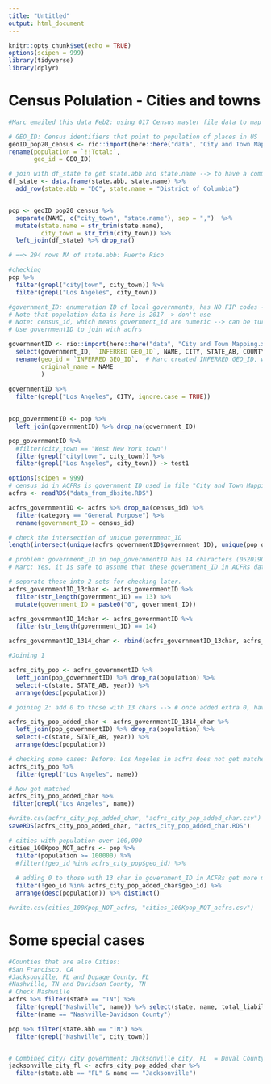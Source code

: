 ```yaml
---
title: "Untitled"
output: html_document
---
```


```r
knitr::opts_chunk$set(echo = TRUE)
options(scipen = 999)
library(tidyverse)
library(dplyr)
```

# Census Polulation - Cities and towns

```r
#Marc emailed this data Feb2: using 017 Census master file data to map to the 2020 Census Population data using FIPS Codes

# GEO_ID: Census identifiers that point to population of places in US
geoID_pop20_census <- rio::import(here::here("data", "City and Town Mapping.xlsx"), sheet = 2) %>% 
rename(population = `!!Total:`, 
       geo_id = GEO_ID) 

# join with df_state to get state.abb and state.name --> to have a common col with acfrs to join
df_state <- data.frame(state.abb, state.name) %>% 
  add_row(state.abb = "DC", state.name = "District of Columbia")


pop <- geoID_pop20_census %>% 
  separate(NAME, c("city_town", "state.name"), sep = ",")  %>%  
  mutate(state.name = str_trim(state.name), 
         city_town = str_trim(city_town)) %>% 
  left_join(df_state) %>% drop_na()

# ==> 294 rows NA of state.abb: Puerto Rico

#checking
pop %>% 
  filter(grepl("city|town", city_town)) %>% 
  filter(grepl("Los Angeles", city_town))


```

```r
#government_ID: enumeration ID of local governments, has NO FIP codes --> this ID is used in ACFRs 
# Note that population data is here is 2017 -> don't use
# Note: census_id, which means government_id are numeric --> can be turn to scientific notation in R --> will not match --> need to avoid scientific notation. 
# Use governmentID to join with acfrs

governmentID <- rio::import(here::here("data", "City and Town Mapping.xlsx"), sheet = 3) %>% 
  select(government_ID, `INFERRED GEO_ID`, NAME, CITY, STATE_AB, COUNTY_AREA_NAME)  %>% 
  rename(geo_id = `INFERRED GEO_ID`,  # Marc created INFERRED GEO_ID, which meant to be geo_id
         original_name = NAME 
         )   
  
governmentID %>% 
  filter(grepl("Los Angeles", CITY, ignore.case = TRUE))
  
```

```r
pop_governmentID <- pop %>% 
  left_join(governmentID) %>% drop_na(government_ID)

pop_governmentID %>% 
  #filter(city_town == "West New York town")
  filter(grepl("city|town", city_town)) %>% 
  filter(grepl("Los Angeles", city_town)) -> test1

```

```r
options(scipen = 999)
# census_id in ACFRs is government_ID used in file "City and Town Mapping.xlsx"
acfrs <- readRDS("data_from_dbsite.RDS") 

acfrs_governmentID <- acfrs %>% drop_na(census_id) %>% 
  filter(category == "General Purpose") %>% 
  rename(government_ID = census_id)

```


```r
# check the intersection of unique government_ID
length(intersect(unique(acfrs_governmentID$government_ID), unique(pop_governmentID$government_ID)))

# problem: government_ID in pop_governmentID has 14 characters (05201902700000) >< some government_ID in ACFRs has 13 characters 5201902700000
# Marc: Yes, it is safe to assume that these government_ID in ACFRs data should have 0 at the beginning. 

# separate these into 2 sets for checking later. 
acfrs_governmentID_13char <- acfrs_governmentID %>% 
  filter(str_length(government_ID) == 13) %>% 
  mutate(government_ID = paste0("0", government_ID)) 

acfrs_governmentID_14char <- acfrs_governmentID %>% 
  filter(str_length(government_ID) == 14)

acfrs_governmentID_1314_char <- rbind(acfrs_governmentID_13char, acfrs_governmentID_14char)

#Joining 1

acfrs_city_pop <- acfrs_governmentID %>% 
  left_join(pop_governmentID) %>% drop_na(population) %>% 
  select(-c(state, STATE_AB, year)) %>% 
  arrange(desc(population)) 

# joining 2: add 0 to those with 13 chars --> # once added extra 0, have more 695 matches 

acfrs_city_pop_added_char <- acfrs_governmentID_1314_char %>% 
  left_join(pop_governmentID) %>% drop_na(population) %>% 
  select(-c(state, STATE_AB, year)) %>% 
  arrange(desc(population)) 

# checking some cases: Before: Los Angeles in acfrs does not get matched with pop census
acfrs_city_pop %>% 
  filter(grepl("Los Angeles", name))

# Now got matched
acfrs_city_pop_added_char %>% 
 filter(grepl("Los Angeles", name)) 
```

```r
#write.csv(acfrs_city_pop_added_char, "acfrs_city_pop_added_char.csv")
saveRDS(acfrs_city_pop_added_char, "acfrs_city_pop_added_char.RDS")
```


```r

# cities with population over 100,000 
cities_100Kpop_NOT_acfrs <- pop %>% 
  filter(population >= 100000) %>% 
  #filter(!geo_id %in% acfrs_city_pop$geo_id) %>% 
  
  # adding 0 to those with 13 char in government_ID in ACFRs get more matches --> now only 33 cities > 100k in pop but NOT in acfrs
  filter(!geo_id %in% acfrs_city_pop_added_char$geo_id) %>% 
  arrange(desc(population)) %>% distinct()

#write.csv(cities_100Kpop_NOT_acfrs, "cities_100Kpop_NOT_acfrs.csv")

```



# Some special cases

```r
  
#Counties that are also Cities:
#San Francisco, CA
#Jacksonville, FL and Dupage County, FL
#Nashville, TN and Davidson County, TN
# Check Nashville
acfrs %>% filter(state == "TN") %>% 
  filter(grepl("Nashville", name)) %>% select(state, name, total_liabilities, revenues) %>% 
  filter(name == "Nashville-Davidson County")
```

```r
pop %>% filter(state.abb == "TN") %>% 
  filter(grepl("Nashville", city_town))


# Combined city/ city government: Jacksonville city, FL  = Duval County, FL
jacksonville_city_fl <- acfrs_city_pop_added_char %>% 
  filter(state.abb == "FL" & name == "Jacksonville") 


```

